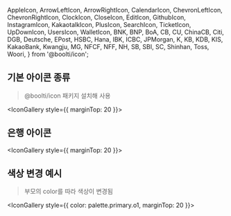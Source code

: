 
  AppleIcon,
  ArrowLeftIcon,
  ArrowRightIcon,
  CalendarIcon,
  ChevronLeftIcon,
  ChevronRightIcon,
  ClockIcon,
  CloseIcon,
  EditIcon,
  GithubIcon,
  InstagramIcon,
  KakaotalkIcon,
  PlusIcon,
  SearchIcon,
  TicketIcon,
  UpDownIcon,
  UsersIcon,
  WalletIcon,
  BNK,
  BNP,
  BoA,
  CB,
  CU,
  ChinaCB,
  Citi,
  DGB,
  Deutsche,
  EPost,
  HSBC,
  Hana,
  IBK,
  ICBC,
  JPMorgan,
  K,
  KB,
  KDB,
  KIS,
  KakaoBank,
  Kwangju,
  MG,
  NFCF,
  NFF,
  NH,
  SB,
  SBI,
  SC,
  Shinhan,
  Toss,
  Woori,
} from '@boolti/icon';

<Meta title="아이콘" />

## 기본 아이콘 종류

> @boolti/icon 패키지 설치해 사용<br/>

<IconGallery style={{ marginTop: 20 }}>
  <IconItem name='AppleIcon'>
    <AppleIcon />
  </IconItem>
  <IconItem name='GithubIcon'>
    <GithubIcon />
  </IconItem>
  <IconItem name='InstagramIcon'>
    <InstagramIcon />
  </IconItem>
  <IconItem name='KakaotalkIcon'>
    <KakaotalkIcon />
  </IconItem>
  <IconItem name='TicketIcon'>
    <TicketIcon />
  </IconItem>
  <IconItem name='WalletIcon'>
    <WalletIcon />
  </IconItem>
  <IconItem name='UsersIcon'>
    <UsersIcon />
  </IconItem>
  <IconItem name='EditIcon'>
    <EditIcon />
  </IconItem>
  <IconItem name='CalendarIcon'>
    <CalendarIcon />
  </IconItem>
  <IconItem name='ClockIcon'>
    <ClockIcon />
  </IconItem>
  <IconItem name='SearchIcon'>
    <SearchIcon />
  </IconItem>
  <IconItem name='DownIcon'>
    <UpDownIcon />
  </IconItem>
  <IconItem name='RightIcon'>
    <ChevronRightIcon />
  </IconItem>
  <IconItem name='LeftIcon'>
    <ChevronLeftIcon />
  </IconItem>
  <IconItem name='LeftIcon'>
    <ArrowLeftIcon />
  </IconItem>
  <IconItem name='RightIcon'>
    <ArrowRightIcon />
  </IconItem>
  <IconItem name='PlusIcon'>
    <PlusIcon />
  </IconItem>
  <IconItem name='CloseIcon'>
    <CloseIcon />
  </IconItem>
</IconGallery>

## 은행 아이콘

<IconGallery style={{ marginTop: 20 }}>
  <IconItem name='BNK (경남, 부산)'>
    <BNK />
  </IconItem>
  <IconItem name='BNP (파라바)'>
    <BNP />
  </IconItem>
  <IconItem name='BoA (뱅크오브아메리카)'>
    <BoA />
  </IconItem>
  <IconItem name='CB (중국)'>
    <CB />
  </IconItem>
  <IconItem name='CU (신협)'>
    <CU />
  </IconItem>
  <IconItem name='ChinaCB (중국건설)'>
    <ChinaCB />
  </IconItem>
  <IconItem name='Citi (씨티)'>
    <Citi />
  </IconItem>
  <IconItem name='DGB (대구)'>
    <DGB />
  </IconItem>
  <IconItem name='Deutsche (도이치)'>
    <Deutsche />
  </IconItem>
  <IconItem name='EPost (우체국)'>
    <EPost />
  </IconItem>
  <IconItem name='HSBC (HSBC)'>
    <HSBC />
  </IconItem>
  <IconItem name='Hana (하나)'>
    <Hana />
  </IconItem>
  <IconItem name='IBK (IBK기업)'>
    <IBK />
  </IconItem>
  <IconItem name='ICBC (중국공상)'>
    <ICBC />
  </IconItem>
  <IconItem name='JPMorgan (JP모건)'>
    <JPMorgan />
  </IconItem>
  <IconItem name='K (케이)'>
    <K />
  </IconItem>
  <IconItem name='KB (KB국민, KB증권)'>
    <KB />
  </IconItem>
  <IconItem name='KDB (KDB산업)'>
    <KDB />
  </IconItem>
  <IconItem name='KIS (한국투자)'>
    <KIS />
  </IconItem>
  <IconItem name='KakaoBank (카카오뱅크)'>
    <KakaoBank />
  </IconItem>
  <IconItem name='Kwangju (광주, 전북)'>
    <Kwangju />
  </IconItem>
  <IconItem name='MG (새마을금고)'>
    <MG />
  </IconItem>
  <IconItem name='NFCF (산림조합)'>
    <NFCF />
  </IconItem>
  <IconItem name='NFF (수협)'>
    <NFF />
  </IconItem>
  <IconItem name='NH (NH농협, NH투자증권)'>
    <NH />
  </IconItem>
  <IconItem name='SB (저축)'>
    <SB />
  </IconItem>
  <IconItem name='SBI (SBI저축)'>
    <SBI />
  </IconItem>
  <IconItem name='SC (SC제일)'>
    <SC />
  </IconItem>
  <IconItem name='Shinhan (신한, 제주)'>
    <Shinhan />
  </IconItem>
  <IconItem name='Toss (토스뱅크, 토스증권)'>
    <Toss />
  </IconItem>
  <IconItem name='Woori (우리)'>
    <Woori />
  </IconItem>
</IconGallery>

## 색상 변경 예시

> 부모의 color를 따라 색상이 변경됨

<IconGallery style={{ color: palette.primary.o1, marginTop: 20 }}>
  <IconItem name='AppleIcon'>
    <AppleIcon />
  </IconItem>
  <IconItem name='GithubIcon'>
    <GithubIcon />
  </IconItem>
  <IconItem name='InstagramIcon'>
    <InstagramIcon />
  </IconItem>
  <IconItem name='KakaotalkIcon'>
    <KakaotalkIcon />
  </IconItem>
  <IconItem name='TicketIcon'>
    <TicketIcon />
  </IconItem>
  <IconItem name='WalletIcon'>
    <WalletIcon />
  </IconItem>
  <IconItem name='UsersIcon'>
    <UsersIcon />
  </IconItem>
  <IconItem name='EditIcon'>
    <EditIcon />
  </IconItem>
  <IconItem name='CalendarIcon'>
    <CalendarIcon />
  </IconItem>
  <IconItem name='ClockIcon'>
    <ClockIcon />
  </IconItem>
  <IconItem name='SearchIcon'>
    <SearchIcon />
  </IconItem>
  <IconItem name='DownIcon'>
    <UpDownIcon />
  </IconItem>
  <IconItem name='RightIcon'>
    <ChevronRightIcon />
  </IconItem>
  <IconItem name='LeftIcon'>
    <ChevronLeftIcon />
  </IconItem>
  <IconItem name='LeftIcon'>
    <ArrowLeftIcon />
  </IconItem>
  <IconItem name='RightIcon'>
    <ArrowRightIcon />
  </IconItem>
  <IconItem name='PlusIcon'>
    <PlusIcon />
  </IconItem>
  <IconItem name='CloseIcon'>
    <CloseIcon />
  </IconItem>
</IconGallery>